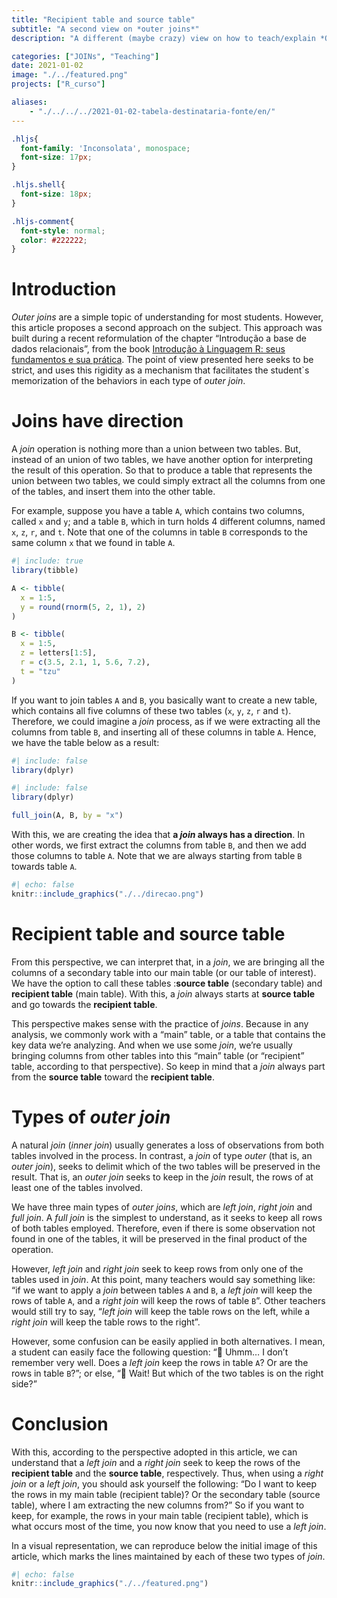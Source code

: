 ```yaml
---
title: "Recipient table and source table"
subtitle: "A second view on *outer joins*"
description: "A different (maybe crazy) view on how to teach/explain *Outer joins* to students"

categories: ["JOINs", "Teaching"]
date: 2021-01-02
image: "./../featured.png"
projects: ["R_curso"]

aliases: 
    - "./../../../2021-01-02-tabela-destinataria-fonte/en/"
---
```




```css
.hljs{
  font-family: 'Inconsolata', monospace;
  font-size: 17px;
}

.hljs.shell{
  font-size: 18px;
}

.hljs-comment{
  font-style: normal;
  color: #222222;
}
```


 

# Introduction

 

*Outer joins* are a simple topic of understanding for most students. However, this article proposes a second approach on the subject. This approach was built during a recent reformulation of the chapter "Introdução a base de dados relacionais", from the book [Introdução à Linguagem R: seus fundamentos e sua prática](https://pedro-faria.netlify.app/pt/publication/book/introducao_linguagem_r/). The point of view presented here seeks to be strict, and uses this rigidity as a mechanism that facilitates the student`s memorization of the behaviors in each type of *outer join*.

 

# Joins have direction

 

A *join* operation is nothing more than a union between two tables. But, instead of an union of two tables, we have another option for interpreting the result of this operation. So that to produce a table that represents the union between two tables, we could simply extract all the columns from one of the tables, and insert them into the other table.

 

For example, suppose you have a table `A`, which contains two columns, called `x` and `y`; and a table `B`, which in turn holds 4 different columns, named `x`, `z`, `r`, and `t`. Note that one of the columns in table `B` corresponds to the same column `x` that we found in table `A`.

 

```r
#| include: true
library(tibble)

A <- tibble(
  x = 1:5,
  y = round(rnorm(5, 2, 1), 2)
)

B <- tibble(
  x = 1:5,
  z = letters[1:5],
  r = c(3.5, 2.1, 1, 5.6, 7.2),
  t = "tzu"
)
```

 

 

If you want to join tables `A` and `B`, you basically want to create a new table, which contains all five columns of these two tables (`x`, `y`, `z`, `r` and `t`). Therefore, we could imagine a *join* process, as if we were extracting all the columns from table `B`, and inserting all of these columns in table `A`. Hence, we have the table below as a result:

 

```r
#| include: false
library(dplyr)
```
```r
#| include: false
library(dplyr)
```
```r
full_join(A, B, by = "x")
```

 

 

With this, we are creating the idea that **a *join* always has a direction**. In other words, we first extract the columns from table `B`, and then we add those columns to table `A`. Note that we are always starting from table `B` towards table `A`.

```r
#| echo: false
knitr::include_graphics("./../direcao.png")
```

 

# Recipient table and source table

 

From this perspective, we can interpret that, in a *join*, we are bringing all the columns of a secondary table into our main table (or our table of interest). We have the option to call these tables :**source table** (secondary table) and **recipient table** (main table). With this, a *join* always starts at **source table** and go towards the **recipient table**.

 

This perspective makes sense with the practice of *joins*. Because in any analysis, we commonly work with a "main" table, or a table that contains the key data we're analyzing. And when we use some *join*, we're usually bringing columns from other tables into this "main" table (or "recipient" table, according to that perspective). So keep in mind that a *join* always part from the **source table** toward the **recipient table**.

 

 

 

# Types of *outer join*

 

A natural *join* (*inner join*) usually generates a loss of observations from both tables involved in the process. In contrast, a *join* of type *outer* (that is, an *outer join*), seeks to delimit which of the two tables will be preserved in the result. That is, an *outer join* seeks to keep in the *join* result, the rows of at least one of the tables involved.

 

We have three main types of *outer joins*, which are *left join*, *right join* and *full join*. A *full join* is the simplest to understand, as it seeks to keep all rows of both tables employed. Therefore, even if there is some observation not found in one of the tables, it will be preserved in the final product of the operation.

 

However, *left join* and *right join* seek to keep rows from only one of the tables used in *join*. At this point, many teachers would say something like: "if we want to apply a *join* between tables `A` and `B`, a *left join* will keep the rows of table `A`, and a *right join* will keep the rows of table `B`". Other teachers would still try to say, "*left join* will keep the table rows on the left, while a *right join* will keep the table rows to the right". 

However, some confusion can be easily applied in both alternatives. I mean, a student can easily face the following question: "🤔 Uhmm... I don't remember very well. Does a *left join* keep the rows in table `A`? Or are the rows in table `B`?"; or else, "🤔 Wait! But which of the two tables is on the right side?"

 

# Conclusion

 

With this, according to the perspective adopted in this article, we can understand that a *left join* and a *right join* seek to keep the rows of the **recipient table** and the **source table**, respectively. Thus, when using a *right join* or a *left join*, you should ask yourself the following: "Do I want to keep the rows in my main table (recipient table)? Or the secondary table (source table), where I am extracting the new columns from?" So if you want to keep, for example, the rows in your main table (recipient table), which is what occurs most of the time, you now know that you need to use a *left join*.

 

In a visual representation, we can reproduce below the initial image of this article, which marks the lines maintained by each of these two types of *join*.

 
```r
#| echo: false
knitr::include_graphics("./../featured.png")
```
 

 
